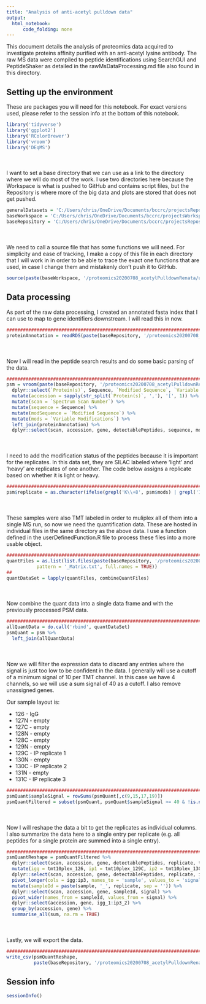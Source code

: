 ```yaml
---
title: "Analysis of anti-acetyl pulldown data"
output:
  html_notebook:
      code_folding: none
---
```


This document details the analysis of proteomics data acquired to investigate proteins affinity purified with an anti-acetyl lysine antibody. The raw MS data were compiled to peptide identifications using SearchGUI and PeptideShaker as detailed in the rawMsDataProcessing.md file also found in this directory.

## Setting up the environment

These are packages you will need for this notebook. For exact versions used, please refer to the session info at the bottom of this notebook.

```r
library('tidyverse')
library('ggplot2')
library('RColorBrewer')
library('vroom')
library('DEqMS')
```

<div style="margin-bottom:50px;"></div>

I want to set a base directory that we can use as a link to the directory where we will do most of the work. I use two directories here because the Workspace is what is pushed to GitHub and contains script files, but the Repository is where more of the big data and plots are stored that does not get pushed.

```r
generalDatasets = 'C:/Users/chris/OneDrive/Documents/bccrc/projectsRepository/generalDatasets'
baseWorkspace = 'C:/Users/chris/OneDrive/Documents/bccrc/projectsWorkspace/sorensenLab/relatedToOthers'
baseRepository = 'C:/Users/chris/OneDrive/Documents/bccrc/projectsRepository/sorensenLab/relatedToOthers'
```

<div style="margin-bottom:50px;"></div>

We need to call a source file that has some functions we will need. For simplicity and ease of tracking, I make a copy of this file in each directory that I will work in in order to be able to trace the exact one functions that are used, in case I change them and mistakenly don't push it to GitHub.

```r
source(paste(baseWorkspace, '/proteomics20200708_acetylPulldownRenata/userDefinedFunctions.R', sep = ''))
```

## Data processing

As part of the raw data processing, I created an annotated fasta index that I can use to map to gene identifiers downstream. I will read this in now.

```r
##########################################################################################
proteinAnnotation = readRDS(paste(baseRepository, '/proteomics20200708_acetylPulldownRenata/uniprotHumanJul2020.fasta.annotated.rds', sep = ''))
```

<div style="margin-bottom:50px;"></div>

Now I will read in the peptide search results and do some basic parsing of the data.

```r
##########################################################################################
psm = vroom(paste(baseRepository, '/proteomics20200708_acetylPulldownRenata/n_20200705_Renata_AcIP_SILAC-TMT6_1_Default_PSM_Report.txt', sep = '')) %>%
  dplyr::select(`Protein(s)`, Sequence, `Modified Sequence`, `Variable Modifications`, `Spectrum File`, `Spectrum Scan Number`) %>%
  mutate(accession = sapply(str_split(`Protein(s)`, ','), '[', 1)) %>%
  mutate(scan = `Spectrum Scan Number`) %>%
  mutate(sequence = Sequence) %>%
  mutate(modSequence = `Modified Sequence`) %>%
  mutate(mods = `Variable Modifications`) %>%
  left_join(proteinAnnotation) %>%
  dplyr::select(scan, accession, gene, detectablePeptides, sequence, modSequence, mods)
```

<div style="margin-bottom:50px;"></div>

I need to add the modification status of the peptides because it is important for the replicates. In this data set, they are SILAC labeled where 'light' and 'heavy' are replicates of one another. The code below assigns a replicate based on whether it is light or heavy.

```r
##########################################################################################
psm$replicate = as.character(ifelse(grepl('K\\+8', psm$mods) | grepl('13C', psm$mods), 2, 1))

```

<div style="margin-bottom:50px;"></div>

These samples were also TMT labeled in order to muliplex all of them into a single MS run, so now we need the quantification data. These are hosted in individual files in the same directory as the above data. I use a function defined in the userDefinedFunction.R file to process these files into a more usable object.

```r
##########################################################################################
quantFiles = as.list(list.files(paste(baseRepository, '/proteomics20200708_acetylPulldownRenata/quantFiles/', sep = ''),
           pattern = '_Matrix.txt', full.names = TRUE))
##
quantDataSet = lapply(quantFiles, combineQuantFiles)
```

<div style="margin-bottom:50px;"></div>

Now combine the quant data into a single data frame and with the previously processed PSM data.

```r
##########################################################################################
allQuantData = do.call('rbind', quantDataSet)
psmQuant = psm %>%
  left_join(allQuantData)
```

<div style="margin-bottom:50px;"></div>

Now we will filter the expression data to discard any entries where the signal is just too low to be confident in the data. I generally will use a cutoff of a minimum signal of 10 per TMT channel. In this case we have 4 channels, so we will use a sum signal of 40 as a cutoff. I also remove unassigned genes.

Our sample layout is:

* 126 - IgG
* 127N - empty
* 127C - empty
* 128N - empty
* 128C - empty
* 129N - empty
* 129C - IP replicate 1
* 130N - empty
* 130C - IP replicate 2
* 131N - empty
* 131C - IP replicate 3

```r
##########################################################################################
psmQuant$sampleSignal = rowSums(psmQuant[,c(9,15,17,19)])
psmQuantFiltered = subset(psmQuant, psmQuant$sampleSignal >= 40 & !is.na(psmQuant$gene) & !grepl('-', psmQuant$gene))
```

<div style="margin-bottom:50px;"></div>

Now I will reshape the data a bit to get the replicates as individual columns. I also summarize the data here to a single entry per replicate (e.g. all peptides for a single protein are summed into a single entry).

```r
##########################################################################################
psmQuantReshape = psmQuantFiltered %>%
  dplyr::select(scan, accession, gene, detectablePeptides, replicate, tmt10plex_126, tmt10plex_129C, tmt10plex_130C, tmt10plex_131C) %>%
  mutate(igg = tmt10plex_126, ip1 = tmt10plex_129C, ip2 = tmt10plex_130C, ip3 = tmt10plex_131C) %>%
  dplyr::select(scan, accession, gene, detectablePeptides, replicate, igg, ip1, ip2, ip3) %>%
  pivot_longer(cols = igg:ip3, names_to = 'sample', values_to = 'signal') %>%
  mutate(sampleId = paste(sample, '_', replicate, sep = '')) %>%
  dplyr::select(scan, accession, gene, sampleId, signal) %>%
  pivot_wider(names_from = sampleId, values_from = signal) %>%
  dplyr::select(accession, gene, igg_1:ip3_2) %>%
  group_by(accession, gene) %>%
  summarise_all(sum, na.rm = TRUE)
```

<div style="margin-bottom:50px;"></div>

Lastly, we will export the data.

```r
##########################################################################################
write_csv(psmQuantReshape,
          paste(baseRepository, '/proteomics20200708_acetylPulldownRenata/dataset_acetylProteinDataByReplicate.csv', sep = ''))

```


## Session info

```r
sessionInfo()
```